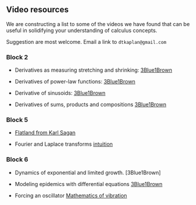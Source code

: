 ## Video resources {.unnumbered}

::: {.underconstruction}
We are constructing a list to some of the videos we have found that can be useful in solidifying your understanding of calculus concepts.

Suggestion are most welcome. Email a link to `dtkaplan@gmail.com`
:::

### Block 2

* Derivatives as measuring stretching and shrinking: [3Blue1Brown](https://youtu.be/CfW845LNObM?t=79)

* Derivatives of power-law functions: [3Blue1Brown](https://www.3blue1brown.com/lessons/derivatives-power-rule)

* Derivative of sinusoids: [3Blue1Brown](https://youtu.be/S0_qX4VJhMQ?t=757)

* Derivatives of sums, products and compositions [3Blue1Brown](https://www.3blue1brown.com/lessons/chain-rule-and-product-rule)

### Block 5

* [Flatland from Karl Sagan](https://www.youtube.com/watch?v=UnURElCzGc0)

* Fourier and Laplace transforms [intuition](https://youtu.be/3gjJDuCAEQQ)


### Block 6

* Dynamics of exponential and limited growth. [3Blue1Brown]

* Modeling epidemics with differential equations [3Blue1Brown](https://www.3blue1brown.com/lessons/epidemic-simulations)

* Forcing an oscillator [Mathematics of vibration](https://www.youtube.com/watch?v=YG14-6dAoqc&list=PLnQX-jgAF5pTkwtUuVpqS5tuWmJ-6ZM-Z&index=37)
